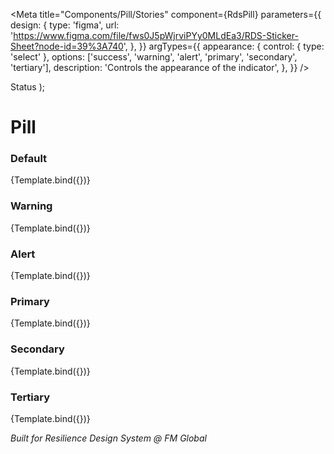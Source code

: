 
<Meta
  title="Components/Pill/Stories"
  component={RdsPill}
  parameters={{
    design: {
      type: 'figma',
      url: 'https://www.figma.com/file/fws0J5pWjrviPYy0MLdEa3/RDS-Sticker-Sheet?node-id=39%3A740',
    },
  }}
  argTypes={{
    appearance: {
      control: { type: 'select' },
      options: ['success', 'warning', 'alert', 'primary', 'secondary', 'tertiary'],
      description: 'Controls the appearance of the indicator',
    },
  }}
/>

  <rds-pill>
    <rds-indicator slot="indicator" appearance={args.appearance}></rds-indicator>Status
  </rds-pill>
);

# Pill

### Default

<Canvas>
  <Story
    name="Default"
    args={{
      appearance: 'success',
    }}
  >
    {Template.bind({})}
  </Story>
</Canvas>

### Warning

<Canvas>
  <Story
    name="Warning"
    args={{
      appearance: 'warning',
    }}
  >
    {Template.bind({})}
  </Story>
</Canvas>

### Alert

<Canvas>
  <Story
    name="Alert"
    args={{
      appearance: 'alert',
    }}
  >
    {Template.bind({})}
  </Story>
</Canvas>

### Primary

<Canvas>
  <Story
    name="Primary"
    args={{
      appearance: 'primary',
    }}
  >
    {Template.bind({})}
  </Story>
</Canvas>

### Secondary

<Canvas>
  <Story
    name="Secondary"
    args={{
      appearance: 'secondary',
    }}
  >
    {Template.bind({})}
  </Story>
</Canvas>

### Tertiary

<Canvas>
  <Story
    name="Tertiary"
    args={{
      appearance: 'tertiary',
    }}
  >
    {Template.bind({})}
  </Story>
</Canvas>

_Built for Resilience Design System @ FM Global_
